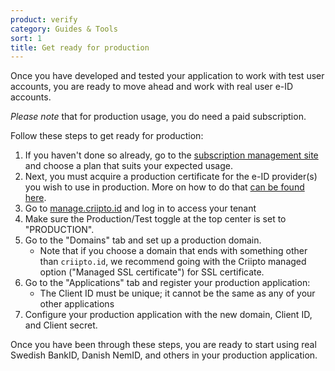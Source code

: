 ```yaml
---
product: verify
category: Guides & Tools
sort: 1
title: Get ready for production
---
```



Once you have developed and tested your application to work with test user accounts, you are ready to move ahead and work with real user e-ID accounts.

_Please note_ that for production usage, you do need a paid subscription.

Follow these steps to get ready for production:

1. If you haven't done so already, go to the [subscription management site](https://subscription.criipto.com) and choose a plan that suits your expected usage.
2. Next, you must acquire a production certificate for the e-ID provider(s) you wish to use in production. More on how to do that [can be found here](/verify/e-ids).
3. Go to [manage.criipto.id](https://manage.criipto.id) and log in to access your tenant
4. Make sure the Production/Test toggle at the top center is set to "PRODUCTION".
5. Go to the "Domains" tab and set up a production domain.
    - Note that if you choose a domain that ends with something other than `criipto.id`, we recommend going with the Criipto managed option ("Managed SSL certificate") for SSL certificate.
6. Go to the "Applications" tab and register your production application:
    - The Client ID must be unique; it cannot be the same as any of your other applications
7. Configure your production application with the new domain, Client ID, and Client secret. 

Once you have been through these steps, you are ready to start using real Swedish BankID, Danish NemID, and others in your production application.
